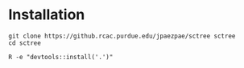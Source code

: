 

# Installation

```
git clone https://github.rcac.purdue.edu/jpaezpae/sctree sctree
cd sctree

R -e "devtools::install('.')"
```
